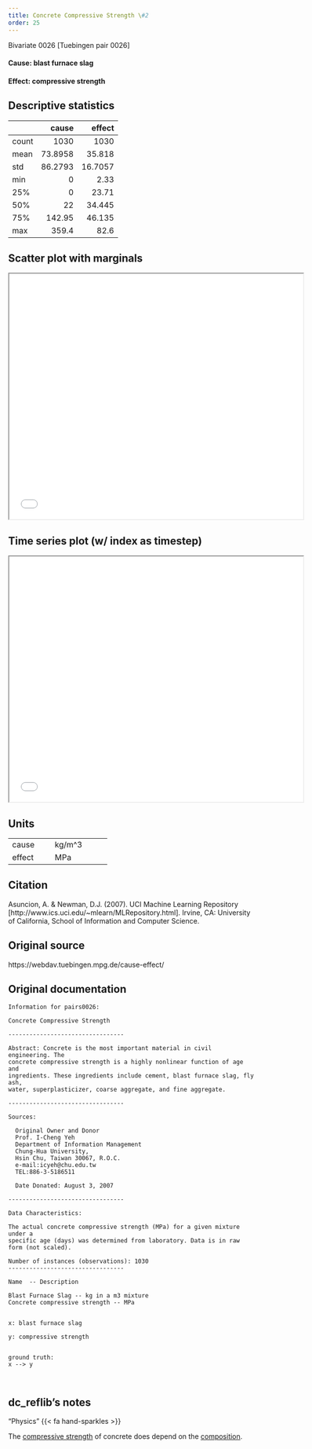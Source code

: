 ```yaml
---
title: Concrete Compressive Strength \#2
order: 25
---
```


Bivariate 0026  [Tuebingen pair 0026]

#### **Cause**: blast furnace slag
#### **Effect**: compressive strength

## Descriptive statistics
|       |     cause |    effect |
|:------|----------:|----------:|
| count | 1030      | 1030      |
| mean  |   73.8958 |   35.818  |
| std   |   86.2793 |   16.7057 |
| min   |    0      |    2.33   |
| 25%   |    0      |   23.71   |
| 50%   |   22      |   34.445  |
| 75%   |  142.95   |   46.135  |
| max   |  359.4    |   82.6    |

## Scatter plot with marginals

```{=html}
<iframe width=600 height=500 src="plots/scatter_0026.html"></iframe>
```

## Time series plot (w/ index as timestep)

```{=html}
<iframe width=600 height=500 src="plots/series_0026.html"></iframe>
```

## Units
+----------+-----------------+
| cause    | kg/m^3          |
+----------+-----------------+
| effect   | MPa             |
+----------+-----------------+

## Citation
Asuncion, A. & Newman, D.J. (2007).
UCI Machine Learning Repository [http://www.ics.uci.edu/~mlearn/MLRepository.html].
Irvine, CA: University of California, School of Information and Computer Science.

## Original source
https://webdav.tuebingen.mpg.de/cause-effect/

## Original documentation
```
Information for pairs0026:

Concrete Compressive Strength 

---------------------------------

Abstract: Concrete is the most important material in civil engineering. The 
concrete compressive strength is a highly nonlinear function of age and 
ingredients. These ingredients include cement, blast furnace slag, fly ash, 
water, superplasticizer, coarse aggregate, and fine aggregate.

---------------------------------

Sources: 

  Original Owner and Donor
  Prof. I-Cheng Yeh
  Department of Information Management 
  Chung-Hua University, 
  Hsin Chu, Taiwan 30067, R.O.C.
  e-mail:icyeh@chu.edu.tw
  TEL:886-3-5186511

  Date Donated: August 3, 2007
 
---------------------------------

Data Characteristics:
    
The actual concrete compressive strength (MPa) for a given mixture under a 
specific age (days) was determined from laboratory. Data is in raw form (not scaled). 

Number of instances (observations): 1030
---------------------------------

Name  -- Description

Blast Furnace Slag -- kg in a m3 mixture 
Concrete compressive strength -- MPa 


x: blast furnace slag

y: compressive strength


ground truth:
x --> y



```

## dc_reflib's notes
::: {.callout-note title="Operational Causality"}
"Physics" {{< fa hand-sparkles >}} 

The [compressive strength](https://en.wikipedia.org/wiki/Compressive_strength) of concrete does depend on the [composition](https://en.wikipedia.org/wiki/Concrete).
:::